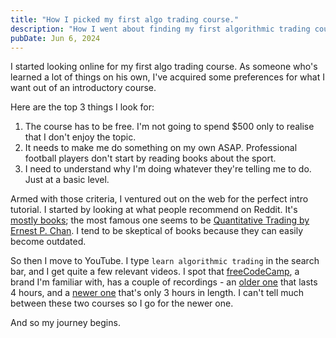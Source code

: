 ```yaml
---
title: "How I picked my first algo trading course."
description: "How I went about finding my first algorithmic trading course. I talk about the criteria I used, and which course I ended up picking."
pubDate: Jun 6, 2024
---
```


I started looking online for my first algo trading course. As someone who's learned a lot of things on his own, I've acquired some preferences for what I want out of an introductory course.

Here are the top 3 things I look for:

1. The course has to be free. I'm not going to spend $500 only to realise that I don't enjoy the topic.
2. It needs to make me do something on my own ASAP. Professional football players don't start by reading books about the sport.
3. I need to understand why I'm doing whatever they're telling me to do. Just at a basic level.

Armed with those criteria, I ventured out on the web for the perfect intro tutorial. I started by looking at what people recommend on Reddit. It's [mostly books](https://www.reddit.com/r/algotrading/comments/t6vqoa/any_advice_on_where_to_start/); the most famous one seems to be [Quantitative Trading by Ernest P. Chan](https://a.co/d/3DeOJly). I tend to be skeptical of books because they can easily become outdated.

So then I move to YouTube. I type `learn algorithmic trading` in the search bar, and I get quite a few relevant videos. I spot that [freeCodeCamp](https://freecodecamp.org/), a brand I'm familiar with, has a couple of recordings - an [older one](https://youtu.be/xfzGZB4HhEE?si=BqcTO1L7ete2Pcqx) that lasts 4 hours,
and a [newer one](https://youtu.be/9Y3yaoi9rUQ?si=6fmZZAqzFl3Mqlkr) that's only 3 hours in length. I can't tell much between these two courses so I go for the newer one.

And so my journey begins.
